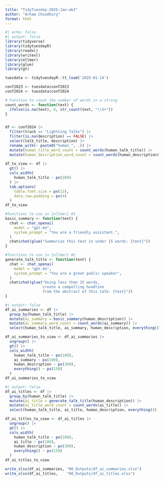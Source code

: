 ```yaml
---
title: "TidyTuesday-2025-Jan-wk2"
author: "Arham Choudhury"
format: html
---
```


```r
#| echo: false
#| output: false
library(tidyverse)
library(tidytuesdayR)
library(readxl)
library(writexl)
library(ellmer)
library(glue)
library(gt)
```

```r
tuesdata <- tidytuesdayR::tt_load('2025-01-14')

conf2023 <- tuesdata$conf2023
conf2024 <- tuesdata$conf2024

# Function to count the number of words in a string
count_words <- function(text) {
  ifelse(is.na(text), 0, str_count(text, "\\S+"))
}


df <- conf2024 |> 
  filter(track == "Lightning Talks") |> 
  filter(is.na(description) == FALSE) |> 
  select(talk_title, description) |> 
  rename_with(~ paste0("human_", .)) |> 
  mutate(human_title_word_count = count_words(human_talk_title)) |> 
  mutate(human_description_word_count = count_words(human_description))
  
df_to_view <- df |> 
  gt() |>
  cols_width(
    human_talk_title ~ px(200) 
  ) |>
  tab_options(
    table.font.size = px(12),       
    data_row.padding = px(4)       
  )
df_to_view
```


```r
#functions to use in {ellmer} #1
basic_summary <- function(text) {
  chat <- chat_openai(
    model = "gpt-4o",
    system_prompt = "You are a friendly assistant.",
  )
  chat$chat(glue("Summarize this text in under 15 words: {text}"))
}

#functions to use in {ellmer} #2
generate_talk_title <- function(text) {
  chat <- chat_openai(
    model = "gpt-4o",
    system_prompt = "You are a great public speaker",
  )
  chat$chat(glue("Using less than 15 words, 
                 create a compelling headline 
                 from the abstract of this talk: {text}"))
}
```

```r
#| output: false
df_ai_summaries <- df |> 
  group_by(human_talk_title) |> 
  mutate(ai_summary = basic_summary(human_description)) |> 
  mutate(ai_summary_word_count = count_words(ai_summary)) |> 
  select(human_talk_title, ai_summary, human_description, everything())
```

```r
  
df_ai_summaries_to_view <- df_ai_summaries |>
  ungroup() |> 
  gt() |>
  cols_width(
    human_talk_title ~ px(100), 
    ai_summary ~ px(100),         
    human_description ~ px(300),
    everything() ~ px(150)     
  ) 
df_ai_summaries_to_view
```

```r
#| output: false
df_ai_titles <- df |> 
  group_by(human_talk_title) |> 
  mutate(ai_title = generate_talk_title(human_description)) |> 
  mutate(ai_title_word_count = count_words(ai_title)) |> 
  select(human_talk_title, ai_title, human_description, everything())
```

```r
df_ai_titles_to_view <- df_ai_titles |> 
  ungroup() |> 
  gt() |>
  cols_width(
    human_talk_title ~ px(100), 
    ai_title ~ px(100),         
    human_description ~ px(300),
    everything() ~ px(150)     
  ) 
df_ai_titles_to_view
```

```r
write_xlsx(df_ai_summaries, "00_Outputs/df_ai_summaries.xlsx")
write_xlsx(df_ai_titles,    "00_Outputs/df_ai_titles.xlsx")
```
